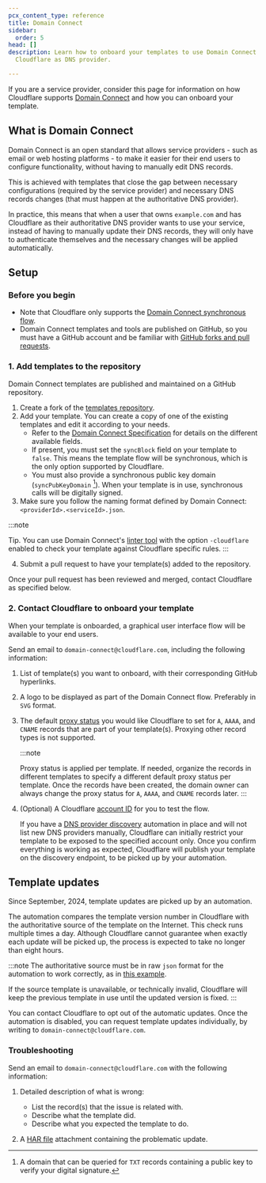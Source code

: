 ```yaml
---
pcx_content_type: reference
title: Domain Connect
sidebar:
  order: 5
head: []
description: Learn how to onboard your templates to use Domain Connect with
  Cloudflare as DNS provider.

---
```


If you are a service provider, consider this page for information on how Cloudflare supports [Domain Connect](https://www.domainconnect.org/) and how you can onboard your template.

## What is Domain Connect

Domain Connect is an open standard that allows service providers - such as email or web hosting platforms - to make it easier for their end users to configure functionality, without having to manually edit DNS records.

This is achieved with templates that close the gap between necessary configurations (required by the service provider) and necessary DNS records changes (that must happen at the authoritative DNS provider).

In practice, this means that when a user that owns `example.com` and has Cloudflare as their authoritative DNS provider wants to use your service, instead of having to manually update their DNS records, they will only have to authenticate themselves and the necessary changes will be applied automatically.

## Setup

### Before you begin

* Note that Cloudflare only supports the [Domain Connect synchronous flow](https://www.domainconnect.org/getting-started/).
* Domain Connect templates and tools are published on GitHub, so you must have a GitHub account and be familiar with [GitHub forks and pull requests](https://docs.github.com/en/pull-requests/collaborating-with-pull-requests/working-with-forks).

### 1. Add templates to the repository

Domain Connect templates are published and maintained on a GitHub repository.

1. Create a fork of the [templates repository](https://github.com/Domain-Connect/Templates).
2. Add your template. You can create a copy of one of the existing templates and edit it according to your needs.
   * Refer to the [Domain Connect Specification](https://github.com/Domain-Connect/spec/blob/master/Domain%20Connect%20Spec%20Draft.adoc#52-template-definition) for details on the different available fields.
   * If present, you must set the `syncBlock` field on your template to `false`. This means the template flow will be synchronous, which is the only option supported by Cloudflare.
   * You must also provide a synchronous public key domain (`syncPubKeyDomain` [^1]). When your template is in use, synchronous calls will be digitally signed.
3. Make sure you follow the naming format defined by Domain Connect: `<providerId>.<serviceId>.json`.

:::note

Tip. You can use Domain Connect's [linter tool](https://github.com/Domain-Connect/dc-template-linter) with the option `-cloudflare` enabled to check your template against Cloudflare specific rules.
:::

4. Submit a pull request to have your template(s) added to the repository.

Once your pull request has been reviewed and merged, contact Cloudflare as specified below.

### 2. Contact Cloudflare to onboard your template

When your template is onboarded, a graphical user interface flow will be available to your end users.

Send an email to `domain-connect@cloudflare.com`, including the following information:

1. List of template(s) you want to onboard, with their corresponding GitHub hyperlinks.
2. A logo to be displayed as part of the Domain Connect flow. Preferably in `SVG` format.
3. The default [proxy status](/dns/manage-dns-records/reference/proxied-dns-records/) you would like Cloudflare to set for `A`, `AAAA`, and `CNAME` records that are part of your template(s). Proxying other record types is not supported.

   :::note

   Proxy status is applied per template. If needed, organize the records in different templates to specify a different default proxy status per template. Once the records have been created, the domain owner can always change the proxy status for `A`, `AAAA`, and `CNAME` records later.
   :::
4. (Optional) A Cloudflare [account ID](/fundamentals/setup/find-account-and-zone-ids/) for you to test the flow.

   If you have a [DNS provider discovery](https://github.com/Domain-Connect/spec/blob/master/Domain%20Connect%20Spec%20Draft.adoc#dns-provider-discovery) automation in place and will not list new DNS providers manually, Cloudflare can initially restrict your template to be exposed to the specified account only. Once you confirm everything is working as expected, Cloudflare will publish your template on the discovery endpoint, to be picked up by your automation.

## Template updates

Since September, 2024, template updates are picked up by an automation.

The automation compares the template version number in Cloudflare with the authoritative source of the template on the Internet. This check runs multiple times a day. Although Cloudflare cannot guarantee when exactly each update will be picked up, the process is expected to take no longer than eight hours.

:::note
The authoritative source must be in raw `json` format for the automation to work correctly, as in [this example](https://raw.githubusercontent.com/Domain-Connect/Templates/master/exampleservice.domainconnect.org.template1.json).

If the source template is unavailable, or technically invalid, Cloudflare will keep the previous template in use until the updated version is fixed.
:::

You can contact Cloudflare to opt out of the automatic updates. Once the automation is disabled, you can request template updates individually, by writing to `domain-connect@cloudflare.com`.

### Troubleshooting

Send an email to `domain-connect@cloudflare.com` with the following information:

1. Detailed description of what is wrong:
   - List the record(s) that the issue is related with.
   - Describe what the template did.
   - Describe what you expected the template to do.

2. A [HAR file](/support/troubleshooting/general-troubleshooting/gathering-information-for-troubleshooting-sites/#generate-a-har-file) attachment containing the problematic update.

[^1]: A domain that can be queried for `TXT` records containing a public key to verify your digital signature.
